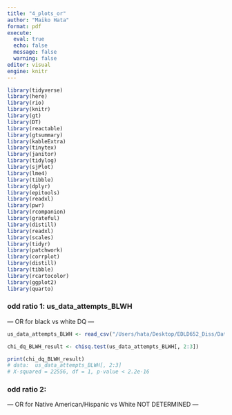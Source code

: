 ```yaml
---
title: "4_plots_or"
author: "Maiko Hata"
format: pdf
execute: 
  eval: true 
  echo: false
  message: false 
  warning: false
editor: visual
engine: knitr
---
```


```r
library(tidyverse)
library(here)
library(rio)
library(knitr)
library(gt)
library(DT)
library(reactable)
library(gtsummary)
library(kableExtra)
library(tinytex)
library(janitor)
library(tidylog)
library(sjPlot)
library(lme4)
library(tibble)
library(dplyr)
library(epitools)
library(readxl)
library(pwr)
library(rcompanion)
library(grateful)
library(distill)
library(readxl)
library(scales)
library(tidyr)
library(patchwork)
library(corrplot)
library(distill)
library(tibble)
library(rcartocolor)
library(ggplot2)
library(quarto)
```

### odd ratio 1: us_data_attempts_BLWH

--- OR for black vs white DQ —

```r
us_data_attempts_BLWH <- read_csv("/Users/hata/Desktop/EDLD652_Diss/Data/us_data_attempts_BLWH.csv")

```

```r
chi_dq_BLWH_result <- chisq.test(us_data_attempts_BLWH[, 2:3])
```

```r
print(chi_dq_BLWH_result)
# data:  us_data_attempts_BLWH[, 2:3]
# X-squared = 22556, df = 1, p-value < 2.2e-16
```

### odd ratio 2:

--- OR for Native American/Hispanic vs White NOT DETERMINED —

```r

```

```r

```

```r

```
